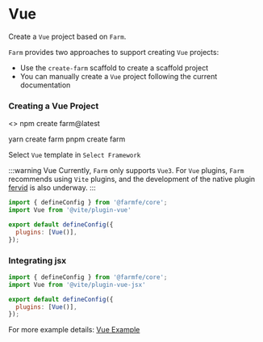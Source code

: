 
# Vue

Create a `Vue` project based on `Farm`.

`Farm` provides two approaches to support creating `Vue` projects: 
- Use the `create-farm` scaffold to create a scaffold project
- You can manually create a `Vue` project following the current documentation

### Creating a Vue Project

<>
    <Tabs>
          <TabItem value="npm" label="npm">
              <CodeBlock>npm create farm@latest</CodeBlock>
              </TabItem>

  <TabItem value="yarn" label="yarn">
          <CodeBlock>yarn create farm</CodeBlock>
              </TabItem>
  <TabItem value="pnpm" label="pnpm">
          <CodeBlock>pnpm create farm</CodeBlock>
              </TabItem>
          </Tabs>
</>

Select `Vue` template in `Select Framework`

:::warning Vue
Currently, `Farm` only supports `Vue3`.
For `Vue` plugins, `Farm` recommends using `Vite` plugins, and the development of the native plugin [fervid](https://github.com/phoenix-ru/fervid) is also underway.
:::

```javascript title="farm.config.ts"
import { defineConfig } from '@farmfe/core';
import Vue from '@vite/plugin-vue'

export default defineConfig({
  plugins: [Vue()],
});
```

### Integrating jsx

```javascript title="farm.config.ts"
import { defineConfig } from '@farmfe/core';
import Vue from '@vite/plugin-vue-jsx'

export default defineConfig({
  plugins: [Vue()],
});
```

For more example details: [Vue Example](https://github.com/farm-fe/farm/tree/main/examples/vite-adapter-vue)
